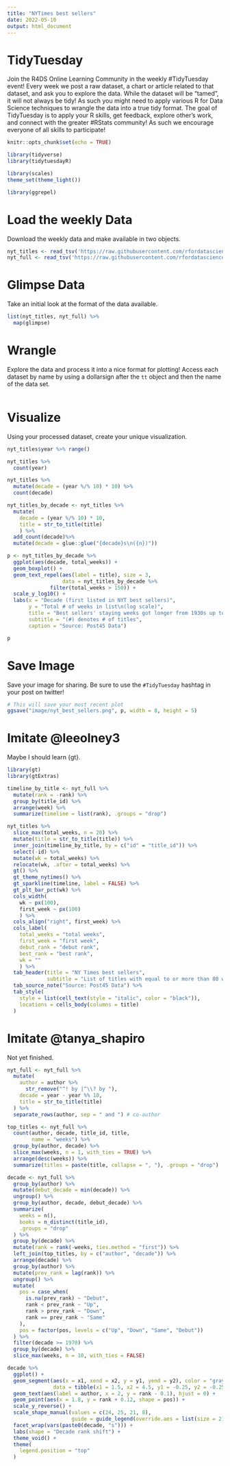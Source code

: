 ```yaml
---
title: "NYTimes best sellers"
date: 2022-05-10
output: html_document
---
```


# TidyTuesday

Join the R4DS Online Learning Community in the weekly #TidyTuesday event!
Every week we post a raw dataset, a chart or article related to that dataset, and ask you to explore the data.
While the dataset will be “tamed”, it will not always be tidy! As such you might need to apply various R for Data Science techniques to wrangle the data into a true tidy format.
The goal of TidyTuesday is to apply your R skills, get feedback, explore other’s work, and connect with the greater #RStats community!
As such we encourage everyone of all skills to participate!

```r

knitr::opts_chunk$set(echo = TRUE)

library(tidyverse)
library(tidytuesdayR)

library(scales)
theme_set(theme_light())

library(ggrepel)
```

# Load the weekly Data

Download the weekly data and make available in two objects.

```r

nyt_titles <- read_tsv('https://raw.githubusercontent.com/rfordatascience/tidytuesday/master/data/2022/2022-05-10/nyt_titles.tsv')
nyt_full <- read_tsv('https://raw.githubusercontent.com/rfordatascience/tidytuesday/master/data/2022/2022-05-10/nyt_full.tsv')

```


# Glimpse Data

Take an initial look at the format of the data available.

```r

list(nyt_titles, nyt_full) %>% 
  map(glimpse)

```

# Wrangle

Explore the data and process it into a nice format for plotting! Access each dataset by name by using a dollarsign after the `tt` object and then the name of the data set.

```r



```


# Visualize

Using your processed dataset, create your unique visualization.

```r

nyt_titles$year %>% range()

nyt_titles %>% 
  count(year)

nyt_titles %>% 
  mutate(decade = (year %/% 10) * 10) %>% 
  count(decade)

nyt_titles_by_decade <- nyt_titles %>% 
  mutate(
    decade = (year %/% 10) * 10,
    title = str_to_title(title)
    ) %>% 
  add_count(decade)%>% 
  mutate(decade = glue::glue("{decade}s\n({n})"))

p <- nyt_titles_by_decade %>% 
  ggplot(aes(decade, total_weeks)) +
  geom_boxplot() +
  geom_text_repel(aes(label = title), size = 3, 
                  data = nyt_titles_by_decade %>% 
              filter(total_weeks > 150)) +
  scale_y_log10() +
  labs(x = "Decade (first listed in NYT best sellers)",
       y = "Total # of weeks in list\n(log scale)",
       title = "Best sellers' staying weeks got longer from 1930s up to 1970s,\nand have got shorter since then, except some long-lived titles",
       subtitle = "(#) denotes # of titles",
       caption = "Source: Post45 Data")

p
```

# Save Image

Save your image for sharing. Be sure to use the `#TidyTuesday` hashtag in your post on twitter! 

```r

# This will save your most recent plot
ggsave("image/nyt_best_sellers.png", p, width = 8, height = 5)

```

# Imitate @leeolney3

Maybe I should learn {gt}.

```r
library(gt)
library(gtExtras)
```

```r

timeline_by_title <- nyt_full %>% 
  mutate(rank = -rank) %>% 
  group_by(title_id) %>% 
  arrange(week) %>% 
  summarize(timeline = list(rank), .groups = "drop")

nyt_titles %>% 
  slice_max(total_weeks, n = 20) %>% 
  mutate(title = str_to_title(title)) %>% 
  inner_join(timeline_by_title, by = c("id" = "title_id")) %>% 
  select(-id) %>% 
  mutate(wk = total_weeks) %>% 
  relocate(wk, .after = total_weeks) %>% 
  gt() %>% 
  gt_theme_nytimes() %>% 
  gt_sparkline(timeline, label = FALSE) %>% 
  gt_plt_bar_pct(wk) %>% 
  cols_width(
    wk ~ px(100),
    first_week ~ px(100)
    ) %>% 
  cols_align("right", first_week) %>% 
  cols_label(
    total_weeks = "total weeks",
    first_week = "first week",
    debut_rank = "debut rank",
    best_rank = "best rank",
    wk = ""
    ) %>% 
  tab_header(title = "NY Times best sellers",
             subtitle = "List of titles with equal to or more than 80 weeks") %>% 
  tab_source_note("Source: Post45 Data") %>% 
  tab_style(
    style = list(cell_text(style = "italic", color = "black")),
    locations = cells_body(columns = title)
  )

```

# Imitate @tanya_shapiro

Not yet finished.

```r

nyt_full <- nyt_full %>% 
  mutate(
    author = author %>% 
      str_remove("^! by |^\\? by "),
    decade = year - year %% 10,
    title = str_to_title(title)
  ) %>% 
  separate_rows(author, sep = " and ") # co-author

top_titles <- nyt_full %>% 
  count(author, decade, title_id, title,
        name = "weeks") %>% 
  group_by(author, decade) %>% 
  slice_max(weeks, n = 1, with_ties = TRUE) %>% 
  arrange(desc(weeks)) %>% 
  summarize(titles = paste(title, collapse = ", "), .groups = "drop")

decade <- nyt_full %>% 
  group_by(author) %>% 
  mutate(debut_decade = min(decade)) %>% 
  ungroup() %>% 
  group_by(author, decade, debut_decade) %>% 
  summarize(
    weeks = n(),
    books = n_distinct(title_id),
    .groups = "drop"
  ) %>% 
  group_by(decade) %>% 
  mutate(rank = rank(-weeks, ties.method = "first")) %>% 
  left_join(top_titles, by = c("author", "decade")) %>% 
  arrange(decade) %>% 
  group_by(author) %>% 
  mutate(prev_rank = lag(rank)) %>% 
  ungroup() %>% 
  mutate(
    pos = case_when(
      is.na(prev_rank) ~ "Debut",
      rank < prev_rank ~ "Up",
      rank > prev_rank ~ "Down",
      rank == prev_rank ~ "Same"
    ),
    pos = factor(pos, levels = c("Up", "Down", "Same", "Debut"))
  ) %>% 
  filter(decade >= 1970) %>% 
  group_by(decade) %>% 
  slice_max(weeks, n = 10, with_ties = FALSE)

decade %>% 
  ggplot() +
  geom_segment(aes(x = x1, xend = x2, y = y1, yend = y2), color = "gray60",
               data = tibble(x1 = 1.5, x2 = 4.5, y1 = -0.25, y2 = -0.25)) +
  geom_text(aes(label = author, x = 2, y = rank - 0.1), hjust = 0) +
  geom_point(aes(x = 1.8, y = rank + 0.12, shape = pos)) +
  scale_y_reverse() +
  scale_shape_manual(values = c(24, 25, 21, 8),
                     guide = guide_legend(override.aes = list(size = 2))) +
  facet_wrap(vars(paste0(decade, "s"))) +
  labs(shape = "Decade rank shift") +
  theme_void() +
  theme(
    legend.position = "top"
  )

```

